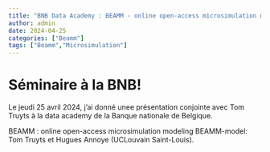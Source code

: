 ```yaml
---
title: "BNB Data Academy : BEAMM - online open-access microsimulation modeling"
author: admin
date: 2024-04-25
categories: ["Beamm"]
tags: ["Beamm","Microsimulation"]
---
```


# Séminaire à la BNB! 

Le jeudi 25 avril 2024, j'ai donné unee présentation conjointe avec Tom Truyts à la data academy de la Banque nationale de Belgique. 

BEAMM : online open-access microsimulation modeling
BEAMM-model: Tom Truyts et Hugues Annoye (UCLouvain Saint-Louis).
